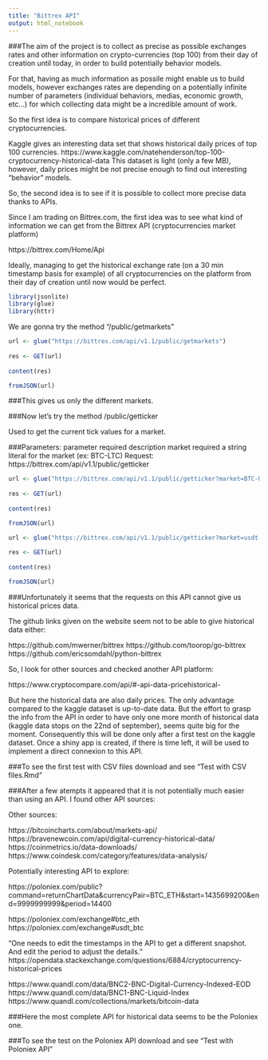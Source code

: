 ```yaml
---
title: "Bittrex API"
output: html_notebook
---
```


###The aim of the project is to collect as precise as possible exchanges rates and other information on crypto-currencies (top 100) from their day of creation until today, in order to build potentially behavior models.

For that, having as much information as possile might enable us to build models, however exchanges rates are depending on a potentially infinite number of parameters (individual behaviors, medias, economic growth, etc...) for which collecting data might be a incredible amount of work.

So the first idea is to compare historical prices of different cryptocurrencies.


Kaggle gives an interesting data set that shows historical daily prices of top 100 currencies. https://www.kaggle.com/natehenderson/top-100-cryptocurrency-historical-data
This dataset is light (only a few MB), however, daily prices might be not precise enough to find out interesting "behavior" models.

So, the second idea is to see if it is possible to collect more precise data thanks to APIs.

Since I am trading on Bittrex.com, the first idea was to see what kind of information we can get from the Bittrex API (cryptocurrencies market platform)

https://bittrex.com/Home/Api

Ideally, managing to get the historical exchange rate (on a 30 min timestamp basis for example) of all cryptocurrencies on the platform from their day of creation until now would be perfect.


```r
library(jsonlite)
library(glue)
library(httr)
```

We are gonna try the method "/public/getmarkets"


```r

url <- glue("https://bittrex.com/api/v1.1/public/getmarkets")
  
res <- GET(url)
  
content(res)

```


```r

fromJSON(url)
```

###This gives us only the different markets.


###Now let's try the method /public/getticker

Used to get the current tick values for a market.

###Parameters:
parameter	required	description
market	required	a string literal for the market (ex: BTC-LTC)
Request:
https://bittrex.com/api/v1.1/public/getticker

```r


url <- glue("https://bittrex.com/api/v1.1/public/getticker?market=BTC-USDT")
  
res <- GET(url)
  
content(res)
```

```r
fromJSON(url)
```

```r
url <- glue("https://bittrex.com/api/v1.1/public/getticker?market=usdt-btc")
  
res <- GET(url)
  
content(res)
```

```r
fromJSON(url)
```

###Unfortunately it seems that the requests on this API cannot give us historical prices data.

The github links given on the website seem not to be able to give historical data either:

https://github.com/mwerner/bittrex
https://github.com/toorop/go-bittrex
https://github.com/ericsomdahl/python-bittrex



So, I look for other sources and checked another API platform:

https://www.cryptocompare.com/api/#-api-data-pricehistorical-

But here the historical data are also daily prices.
The only advantage compared to the kaggle dataset is up-to-date data.
But the effort to grasp the info from the API in order to have only one more month of historical data (kaggle data stops on the 22nd of september), seems quite big for the moment. Consequently this will be done only after a first test on the kaggle dataset. Once a shiny app is created, if there is time left, it will be used to implement a direct connexion to this API.

###To see the first test with CSV files download and see "Test with CSV files.Rmd"

###After a few atempts it appeared that it is not potentially much easier than using an API. I found other API sources:


Other sources:

https://bitcoincharts.com/about/markets-api/
https://bravenewcoin.com/api/digital-currency-historical-data/
https://coinmetrics.io/data-downloads/
https://www.coindesk.com/category/features/data-analysis/


Potentially interesting API to explore:

https://poloniex.com/public?command=returnChartData&currencyPair=BTC_ETH&start=1435699200&end=9999999999&period=14400

https://poloniex.com/exchange#btc_eth
https://poloniex.com/exchange#usdt_btc

"One needs to edit the timestamps in the API to get a different snapshot. And edit the period to adjust the details." https://opendata.stackexchange.com/questions/6884/cryptocurrency-historical-prices

https://www.quandl.com/data/BNC2-BNC-Digital-Currency-Indexed-EOD
https://www.quandl.com/data/BNC1-BNC-Liquid-Index
https://www.quandl.com/collections/markets/bitcoin-data


###Here the most complete API for historical data seems to be the Poloniex one.

###To see the test on the Poloniex API download and see "Test with Poloniex API"


